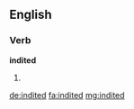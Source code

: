 ==English==

===Verb===
'''indited'''

# {{past of|indite}}

[[de:indited]]
[[fa:indited]]
[[mg:indited]]